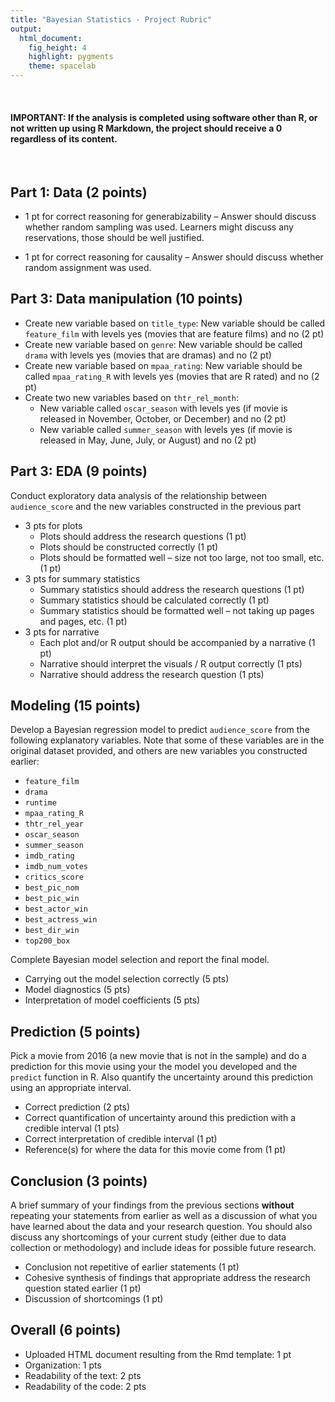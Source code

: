 ```yaml
---
title: "Bayesian Statistics - Project Rubric"
output: 
  html_document: 
    fig_height: 4
    highlight: pygments
    theme: spacelab
---
```


<br>

#### IMPORTANT: If the analysis is completed using software other than R, or not written up using R Markdown, the project should receive a 0 regardless of its content.

<br>

## Part 1: Data (2 points)

- 1 pt for correct reasoning for generabizability -- Answer should discuss whether 
random sampling was used. Learners might discuss any reservations, those should be 
well justified.

- 1 pt for correct reasoning for causality -- Answer should discuss whether 
random assignment was used.

    
## Part 3: Data manipulation (10 points)

- Create new variable based on `title_type`: New variable should be called 
`feature_film` with levels yes (movies that are feature films) and no (2 pt)
- Create new variable based on `genre`: New variable should be called `drama`
with levels yes (movies that are dramas) and no (2 pt)
- Create new variable based on `mpaa_rating`: New variable should be called `mpaa_rating_R` with levels yes (movies that are R rated) and no (2 pt)
- Create two new variables based on `thtr_rel_month`: 
  - New variable called `oscar_season` with levels yes (if movie is released 
  in November, October, or December) and no (2 pt)
  - New variable called `summer_season` with levels yes (if movie is released 
  in May, June, July, or August) and no (2 pt)


## Part 3: EDA (9 points)

Conduct exploratory data analysis of the relationship between `audience_score` 
and the new variables constructed in the previous part

- 3 pts for plots
    + Plots should address the research questions (1 pt)
    + Plots should be constructed correctly (1 pt)
    + Plots should be formatted well -- size not too large, not too small, etc. (1 pt)

- 3 pts for summary statistics
    + Summary statistics should address the research questions (1 pt)
    + Summary statistics should be calculated correctly (1 pt)
    + Summary statistics should be formatted well -- not taking up pages and pages, etc. (1 pt)
    
- 3 pts for narrative
    + Each plot and/or R output should be accompanied by a narrative (1 pt)
    + Narrative should interpret the visuals / R output correctly (1 pts)
    + Narrative should address the research question (1 pts)
  
## Modeling (15 points)

Develop a Bayesian regression model to predict `audience_score` from the following
explanatory variables. Note that some of these variables are in the original dataset
provided, and others are new variables you constructed earlier:

- `feature_film`
- `drama`
- `runtime`
- `mpaa_rating_R`
- `thtr_rel_year`
- `oscar_season`
- `summer_season`
- `imdb_rating`
- `imdb_num_votes`
- `critics_score`
- `best_pic_nom`
- `best_pic_win`
- `best_actor_win`
- `best_actress_win`
- `best_dir_win`
- `top200_box`

Complete Bayesian model selection and report the final model.

- Carrying out the model selection correctly (5 pts)
- Model diagnostics (5 pts)
- Interpretation of model coefficients (5 pts)

## Prediction (5 points)

Pick a movie from 2016 (a new movie that is not in the sample) and do a 
prediction for this movie using your the model you developed and the 
`predict` function in R. Also quantify the uncertainty around this 
prediction using an appropriate interval.

- Correct prediction (2 pts)
- Correct quantification of uncertainty around this prediction with a 
credible interval (1 pts)
- Correct interpretation of credible interval (1 pt)
- Reference(s) for where the data for this movie come from (1 pt)

## Conclusion (3 points)

A brief summary of your findings from the previous sections **without** 
repeating your statements from earlier as well as a discussion of what you 
have learned about the data and your research question. You should also discuss 
any shortcomings of your current study (either due to data collection or 
methodology) and include ideas for possible future research.

- Conclusion not repetitive of earlier statements (1 pt)
- Cohesive synthesis of findings that appropriate address the research question stated earlier (1 pt)
- Discussion of shortcomings (1 pt)

## Overall (6 points)

- Uploaded HTML document resulting from the Rmd template: 1 pt
- Organization: 1 pts
- Readability of the text: 2 pts
- Readability of the code: 2 pts